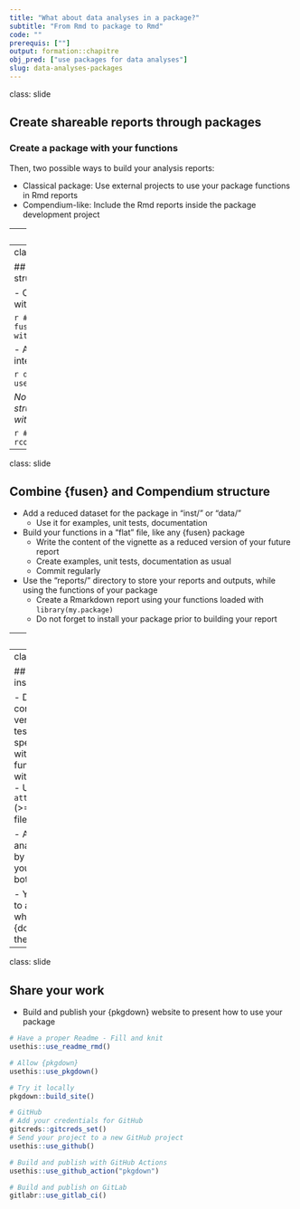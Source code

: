 ```yaml
---
title: "What about data analyses in a package?"
subtitle: "From Rmd to package to Rmd"
code: ""
prerequis: [""]
output: formation::chapitre
obj_pred: ["use packages for data analyses"]
slug: data-analyses-packages
---
```

class: slide

## Create shareable reports through packages

### Create a package with your functions

Then, two possible ways to build your analysis reports:

- Classical package: Use external projects to use your package functions in Rmd reports
- Compendium-like: Include the Rmd reports inside the package development project

---
class: slide 

## A Compendium is like a package

The compendium logic is to separate code from the report output:

- One place to store your R scripts in "R/"
- One place to store the Rmarkdown report in "analyses/"

This is similar to package logic:

- One place to store R scripts in "R/"
- One place to store Rmarkdown examples of use in "vignettes/"

### Let's combine both worlds to benefit from robustness of packages

---
class: slide

## Combine {fusen} and Compendium structure

- Create a {fusen} project, versioned with git  

```r
# install.packages("fusen")
fusen::create_fusen(template = "full", with_git = TRUE)
```

- Add a "reports/" directory that will not interfer with the package

```r
dir.create("reports")
usethis::use_build_ignore("reports")
```


_Note: you can add the Compendium structure in the "reports/" sub-directory, with package {rcompendium}_
  
```r
# install.packages("rcompendium")
rcompendium::add_compendium("reports")
```

---
class: slide

## Combine {fusen} and Compendium structure

- Add a reduced dataset for the package in "inst/" or "data/"
  + Use it for examples, unit tests, documentation
  
  
- Build your functions in a "flat" file, like any {fusen} package
  + Write the content of the vignette as a reduced version of your future report
  + Create examples, unit tests, documentation as usual
  + Commit regularly
  
  
- Use the "reports/" directory to store your reports and outputs, while using the functions of your package
  + Create a Rmarkdown report using your functions loaded with `library(my.package)`
  + Do not forget to install your package prior to building your report

---
class: slide

## Why would I include my analysis inside my package?

**Because of:**

- {rim}: manage R versions
- {renv}: manage R packages versions
- and Docker: manage OS and system dependencies

---
class: slide

## Why would I include my analysis inside my package?

- Develop your project in a controled environment, with fixed versions of packages
  - Functions, tests and examples are valid for a specific set of packages versions with a specific R version
  - Use your functions for your analysis reports with the same working environment
  - Use `attachment::create_renv_for_dev()` (>=0.2.5) to build your "renv.lock" file
  
- Allow other users to create their analyses in the same environment, by cloning your repository
  + Share your work with the world, without bothering about their R installation
  
- You can build a Docker container to also fix system dependencies when using your package. {dockerfiler} can help you to set up the container.

---
class: slide

## Share your work

- Build and publish your {pkgdown} website to present how to use your package

```r
# Have a proper Readme - Fill and knit
usethis::use_readme_rmd()

# Allow {pkgdown}
usethis::use_pkgdown()

# Try it locally
pkgdown::build_site()

# GitHub
# Add your credentials for GitHub
gitcreds::gitcreds_set()
# Send your project to a new GitHub project
usethis::use_github()

# Build and publish with GitHub Actions
usethis::use_github_action("pkgdown")

# Build and publish on GitLab
gitlabr::use_gitlab_ci()
```

